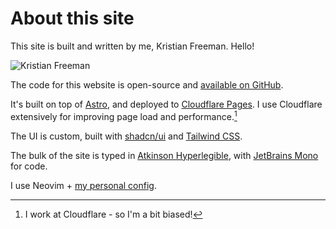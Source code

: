 
# About this site

This site is built and written by me, Kristian Freeman. Hello!

<Image src={Kristian} alt="Kristian Freeman" width={250} height={250} class="rounded" />

The code for this website is open-source and [available on GitHub](https://github.com/kristianfreeman/kristianfreeman.com).

It's built on top of [Astro](https://astro.build), and deployed to [Cloudflare Pages](https://pages.cloudflare.com/). I use Cloudflare extensively for improving page load and performance.[^1]

The UI is custom, built with [shadcn/ui](https://ui.shadcn.com) and [Tailwind CSS](https://tailwindcss.com).

The bulk of the site is typed in [Atkinson Hyperlegible](https://fonts.google.com/specimen/Atkinson+Hyperlegible), with [JetBrains Mono](https://www.jetbrains.com/lp/mono/) for code.

I use Neovim + [my personal config](https://github.com/kristianfreeman/nvim).

[^1]: I work at Cloudflare - so I'm a bit biased!
